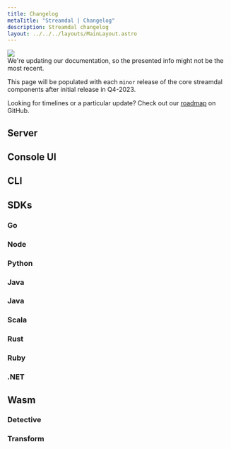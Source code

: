 ```yaml
---
title: Changelog
metaTitle: "Streamdal | Changelog"
description: Streamdal changelog
layout: ../../../layouts/MainLayout.astro
---
```



<div class="addl-wrapper">
<div class="addl">
<img src={information} class="uimage" />
<div class="addlcontent">
We're updating our documentation, so the presented info might not be the
most recent.
</div>
</div>
</div>

This page will be populated with each `minor` release of the core streamdal 
components after initial release in Q4-2023. 

Looking for timelines or a particular update? Check out our 
[roadmap](https://github.com/orgs/streamdal/projects/1) on GitHub.

## Server

## Console UI

## CLI

## SDKs

### Go

### Node

### Python

### Java

### Java

### Scala

### Rust

### Ruby

### .NET

## Wasm

### Detective

### Transform

